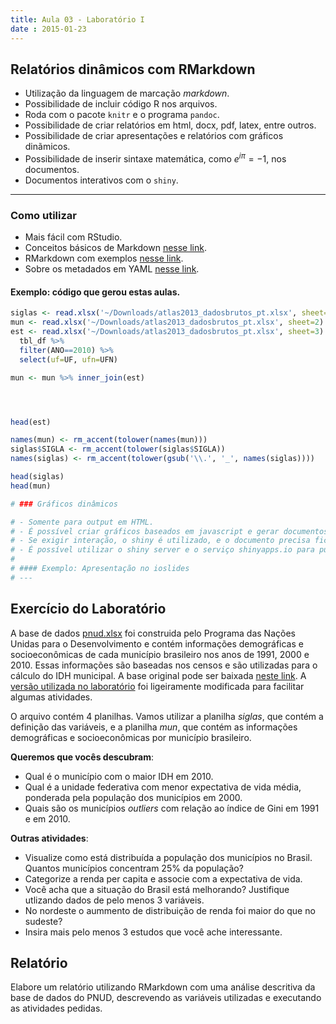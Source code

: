 ```yaml
---
title: Aula 03 - Laboratório I
date : 2015-01-23
--- 
```


## Relatórios dinâmicos com RMarkdown

- Utilização da linguagem de marcação _markdown_.
- Possibilidade de incluir código R nos arquivos.
- Roda com o pacote `knitr` e o programa `pandoc`.
- Possibilidade de criar relatórios em html, docx, pdf, latex, entre outros.
- Possibilidade de criar apresentações e relatórios com gráficos dinãmicos.
- Possibilidade de inserir sintaxe matemática, como $e^{i\pi}=-1$, nos documentos.
- Documentos interativos com o `shiny`.

---

### Como utilizar

- Mais fácil com RStudio.
- Conceitos básicos de Markdown [nesse link](http://daringfireball.net/projects/markdown/).
- RMarkdown com exemplos [nesse link](http://rmarkdown.rstudio.com/).
- Sobre os metadados em YAML [nesse link](http://rmarkdown.rstudio.com/html_document_format.html).

#### Exemplo: código que gerou estas aulas.


```r
siglas <- read.xlsx('~/Downloads/atlas2013_dadosbrutos_pt.xlsx', sheet=1)
mun <- read.xlsx('~/Downloads/atlas2013_dadosbrutos_pt.xlsx', sheet=2)
est <- read.xlsx('~/Downloads/atlas2013_dadosbrutos_pt.xlsx', sheet=3) %>%
  tbl_df %>%
  filter(ANO==2010) %>%
  select(uf=UF, ufn=UFN)

mun <- mun %>% inner_join(est)




head(est)

names(mun) <- rm_accent(tolower(names(mun)))
siglas$SIGLA <- rm_accent(tolower(siglas$SIGLA))
names(siglas) <- rm_accent(tolower(gsub('\\.', '_', names(siglas))))

head(siglas)
head(mun)

```



```r
# ### Gráficos dinâmicos

# - Somente para output em HTML.
# - É possível criar gráficos baseados em javascript e gerar documentos que funcionam "sozinhos".
# - Se exigir interação, o shiny é utilizado, e o documento precisa ficar em um servidor.
# - É possível utilizar o shiny server e o serviço shinyapps.io para publicar documentos interativos.
# 
# #### Exemplo: Apresentação no ioslides
# ---
```

## Exercício do Laboratório

A base de dados [pnud.xlsx](http://curso-r.github.io/assets/data/pnud.xlsx) foi construida pelo Programa das Nações Unidas para o Desenvolvimento e contém informações demográficas e socioeconômicas de cada município brasileiro nos anos de 1991, 2000 e 2010. Essas informações são baseadas nos censos e são utilizadas para o cálculo do IDH municipal. A base
original pode ser baixada [neste link](http://www.atlasbrasil.org.br/2013/pt/download/). A [versão utilizada no laboratório](http://curso-r.github.io/assets/data/pnud.xlsx) foi ligeiramente modificada para facilitar algumas atividades.

O arquivo contém 4 planilhas. Vamos utilizar a planilha _siglas_, que contém a definição das variáveis,
e a planilha _mun_, que contém as informações demográficas e socioeconômicas por município 
brasileiro.

__Queremos que vocês descubram__:

- Qual é o município com o maior IDH em 2010.
- Qual é a unidade federativa com menor expectativa de vida média, ponderada pela população dos municípios em 2000.
- Quais são os municípios _outliers_ com relação ao índice de Gini em 1991 e em 2010. 

__Outras atividades__:

- Visualize como está distribuída a população dos municípios no Brasil. Quantos municípios concentram 25% da população?
- Categorize a renda per capita e associe com a expectativa de vida.
- Você acha que a situação do Brasil está melhorando? Justifique utlizando dados de pelo menos 3 variáveis.
- No nordeste o aummento de distribuição de renda foi maior do que no sudeste?
- Insira mais pelo menos 3 estudos que você ache interessante.

## Relatório

Elabore um relatório utilizando RMarkdown com uma análise descritiva da base de dados do PNUD, 
descrevendo as variáveis utilizadas e executando as atividades pedidas.
